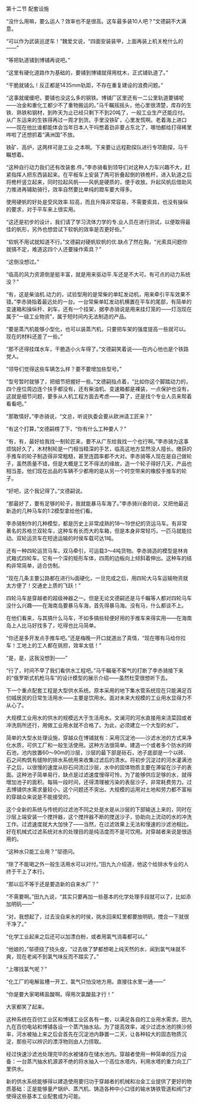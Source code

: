 

第十二节 配套设施

“没什么用嘛，要么运人？效率也不是很高。这车最多装10人吧？”文德嗣不大满意。

“可以作为武装巡逻车！”魏爱文说，“四面安装装甲，上面再装上机关枪什么的――”

“等把轨道铺到博铺再说吧。”

“这里有硬化道路作为基础的，要铺到博铺就得用枕木，正式铺轨道了。”

“干脆就铺么！反正都是1435mm轨距，不存在重复建设的浪费问题。”

“这事就缓缓吧，要铺也没这么多的钢铁。博铺厂区里还有一二公里轨道要铺呢――冶金和重化工都少不了重物搬运的。”马千瞩摇摇头，他心里很清楚，库存的生铁、熟铁和钢材，到昨天为止已经只剩下不到20吨了，一般工业生产还能应付。从广东运来的生铁得再过一周才到货。手里没铁矿，心里发慌啊。老着海上进口――现在他比谁都能体会当年日本人干吗憋着劲非要占东北了，哪怕都给打得稀里哗啦了还想抓着“满洲国”不放。

铁矿、高炉，这两样可是工业.之本啊。下来要让远程勘探队进行专项勘探，马千瞩想着。

“这种自行动力我们还有改装套.件。”李赤骑看到领导们对这种人力车兴趣不大，赶紧指挥人把东西装起来。在平板车上安装了两可折叠起倒的铁桅杆，进入轨道之后将桅杆竖立起来，同时拉起风帆――风帆是硬质的，便于收放。升起风帆后借助风力推进再辅助骑行，效率自然要比单纯的蹬车要大得多。

使用硬帆的好处是受风效率.较高，而且升降非常容易，不需要索具，也没有操纵的要求，对于平车来上很实用。

“这还是初步的设计，我们请了学习流体力学的专.业人员在进行测试，以便取得最佳的帆形，另外也想尝试下软帆的效率是否更好些。”

“软帆不用试就知道不行。”文德嗣对硬帆软帆的优.缺点了然在胸，“光索具问题你就搞不定，难道这四个人还要操作索具？”

“这倒没想过。”

“临高的风力资源倒是挺丰富，就是用来驱动平.车还是不大可。有可点的动力系统没？”

“有，这是柴油机.动力的，试验型用的是常柴的单缸发动机，用来牵引平车效果不错。”李赤骑指着最远处的一台。一台常柴单缸发动机横置在平车的尾部，有简单的变速箱和操纵杆、刹车，还有一个挂架，据李赤骑说是用来挂灯笼的――灯泡现在属于“一级工业物资”，属于短时间内无法制造的产品。

“要是蒸汽机能够小型化，也可以装蒸汽机，只要把车架的强度提高一些就可以。现在的材料还差了一些。”

“那不还得挂煤水车，干脆造小火车得了。”文德嗣笑着说――在内心他也是个铁路党人。

“领导们觉得这些车辆怎么样？要不要增加些型号。”

“型号暂时就够了，把细节把握好一些。”文德嗣指点着，“比如你这个脚踏动力的，四个座位周边连个扶手都没有，还有柴油机、变速箱都是裸装，一点保护也没有，这就是细节问题，要多从人机工程方面去考虑――算了，还是找个专业人员来帮着看看吧。”

“那敢情好。”李赤骑说，“文总，听说执委会要从欧洲请工匠来？”

“有这个打算。”文德嗣楞了下，“你有什么工种要人？”

“有，有，最好给我找一制轮匠来，要不从广东给我找一个也行啊。”李赤骑为这事烦恼好久了，木材制轮是一门相当精深的手艺，临高这地方显然没人擅长。缴获的手推车的轮子制造得非常粗糙，甚至连圆率都不大对。李赤骑等人现在是自己做轮子，虽然质量不错，但是大概是工艺不得法的缘故，造一个轮子得好几天，产品也相当差。他们现在出品的车辆不少都用的是从另一个时空带来的橡胶手推车的轮子。

“好吧，这个我记得了。”文德嗣说。

“那最好了，要有足够的轮子，我就能暴马车海了。”李赤骑兴奋的说，又把他最近新造的几种马车的1:2模型拿给他们看。

李赤骑制作的几种模型，都是历史上非常成熟的18～19世纪的货运马车。有非常著名的苏格兰双轮车，这种车有长而大的车箱，但是本身非常轻巧，一匹马就能拉动。双轮运货车在短途运输的时侯车载可达1吨。

还有一种四轮运货马车，双马牵引，可运载3～4吨货物。李赤骑造的模型是林肯式箱式四轮车。它有一个深的矩形车体，四周的边板向上倾斜着伸出。这种车的结构非常简单，适合仿制。

“现在几条主要公路都在进行lu面硬化，一旦完成之后，用四轮大马车运输物资就太方便了！交通史上质的飞跃！”

四轮马车是穿越者的超级神器之一。但是无论文德嗣还是马千瞩等人都对四轮马车没什么兴趣――在海南岛要暴马车海，首先得暴马海。没有马，什么都谈不上。

在他们看来，与其搞什么马车，不如多搞些轻便好用的手推车来得实用――在海南岛上人比马好找多了，吃得也比马简单。

“你还是多开发点手推车吧。”还是梅晚一开口就道出了真情，“现在哪有马给你拉车！工地上的工人都在挑担，效率太低！”

“是，是，这我没想到――”

“行了，时间不早了我们看供水工程吧。”马千瞩毫不客气的打断了李赤骑接下来的“俄罗斯式机枪马车”的设计模型的展示介绍――虽然杜雯很想听下去。

下一个重点配套工程是大型供水系统。原本采用的地下集水管系统现在只能满足百仞城居民的日常生活用水――主要是饮用水。面对未来大规模的工业用水显得力不从心了。

大规模工业用水的供水的规模远大于生活用水。文澜河的河水直接用来浇菜园或者冲洗厕所还行，用做工业用水就不合格了。为此，必须建立一个大型的水厂。

简单的大型水处理设施，穿越众在博铺就有：采用沉淀池――沙滤水池的方式来净化水质，可供工厂和一般生活使用。这种方法很简单。建造一个或者多个防水的砖石池，池内放置60～90m的沙层，沙层的最下部是砾石，池子底部是一个以砖、石之间构筑有缝隙的排水系统用来收集过滤后的清水。将初步沉淀过的河水灌满池子之后，以很慢的速度从砂石间流过沙层，水中的固体物质主要在滞留在沙子的表面。这种池子简单易行，缺点是过滤速度慢得可怜，为了能够供应足够的水，就得增加池子的面积。每隔一段时间，还得清理被污染的表层沙子，非常耗费劳力。过去博铺供水需求量较小，这个问题还不突出。大规模的运用对土地和劳力都不富裕的穿越众来说是不能接受的。

这个全新的系统与传统的过滤池不同之处是水是从沙层的下部输送上来的，同时在沙层上端安装一个搅拌器，这个搅拌器不断的搅送沙子，协助向上流动的水的冲洗工作。过滤速度就大大加快了――当然，在过滤效果上无法和慢速的沙滤池相比。好在机械式过滤系统对水的处理目的是纯洁度而不是可饮用。对穿越者来说是很适用的。

“这种水只能工业用？”邬德问。

“除了不能喝之外一般生活用水可以对付。”田九九介绍道，他这个给排水专业的人终于干上了本行。

“那以后不等于还是要造新的自来水厂？”

“不需要啊。”田九九说，“其实只要再加一些基本的化学处理手段就可以了，比如添加明矾――”

“对，我想起了，过去没自来水的时侯，挑水回来缸里都要放明矾，搅合一下就很干净了。”

“化学工业起来之后还可以加漂白粉，或者用氯气消毒都可以。”

“他娘的，”邬德挠了挠头皮，“过去做了梦都想喝上纯天然的水，闻到氯气味就不爽，现在老闻不到氯气味反而不踏实了。”

“上哪找氯气呢？”

“化工厂的电解盐槽一开工，氯气只怕没地方用。直接往水里一通――”

“你是要大家喝稀盐酸啊。得用次氯酸盐才行！”

大家都笑了起来。

这种系统在百仞工业区和博铺工业区各有一套，以满足各自的工业用水需求。田九九在百仞电站和博铺各设一个蒸汽抽水站。为了提高效率，减少过滤水池的换沙频率，河水被抽上来之后会首先在沉淀池内静置一二天，让各种较大的固态物质沉淀，那些可以辨识的漂浮物则由人力捞取。

经过快速沙滤池处理完毕的水被储存在储水池内。穿越者使用一种简单的压力设备：一台蒸汽抽水机源源不绝的将水抽入一个高位水塔内，利用水塔的重力向工厂里供水。

新的供水系统能够得以建造使用要归功于穿越者的机械和冶金工业提供了更好的物质基础：正是能够量产锅炉、蒸汽机、铸造各种中小口径的输水铸铁管道和阀门才使得这些基本工业配套成为可能。

